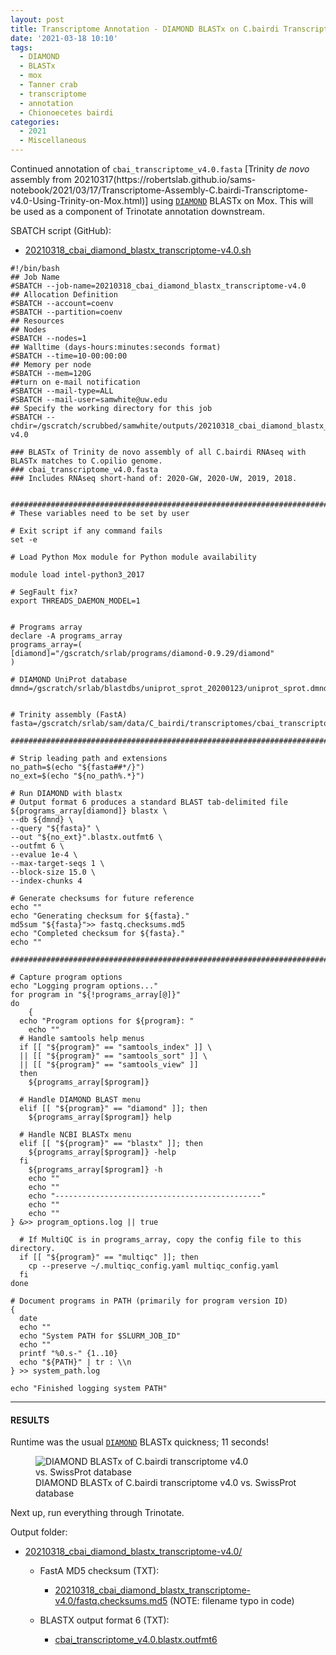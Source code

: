 ```yaml
---
layout: post
title: Transcriptome Annotation - DIAMOND BLASTx on C.bairdi Transcriptome v4.0 on Mox
date: '2021-03-18 10:10'
tags:
  - DIAMOND
  - BLASTx
  - mox
  - Tanner crab
  - transcriptome
  - annotation
  - Chionoecetes bairdi
categories:
  - 2021
  - Miscellaneous
---
```

Continued annotation of `cbai_transcriptome_v4.0.fasta` [Trinity _de novo_ assembly from 20210317(https://robertslab.github.io/sams-notebook/2021/03/17/Transcriptome-Assembly-C.bairdi-Transcriptome-v4.0-Using-Trinity-on-Mox.html)] using [`DIAMOND`](https://github.com/bbuchfink/diamond) BLASTx on Mox. This will be used as a component of Trinotate annotation downstream.

SBATCH script (GitHub):

- [20210318_cbai_diamond_blastx_transcriptome-v4.0.sh](https://github.com/RobertsLab/sams-notebook/blob/master/sbatch_scripts/20210318_cbai_diamond_blastx_transcriptome-v4.0.sh)

```shell
#!/bin/bash
## Job Name
#SBATCH --job-name=20210318_cbai_diamond_blastx_transcriptome-v4.0
## Allocation Definition
#SBATCH --account=coenv
#SBATCH --partition=coenv
## Resources
## Nodes
#SBATCH --nodes=1
## Walltime (days-hours:minutes:seconds format)
#SBATCH --time=10-00:00:00
## Memory per node
#SBATCH --mem=120G
##turn on e-mail notification
#SBATCH --mail-type=ALL
#SBATCH --mail-user=samwhite@uw.edu
## Specify the working directory for this job
#SBATCH --chdir=/gscratch/scrubbed/samwhite/outputs/20210318_cbai_diamond_blastx_transcriptome-v4.0

### BLASTx of Trinity de novo assembly of all C.bairdi RNAseq with BLASTx matches to C.opilio genome.
### cbai_transcriptome_v4.0.fasta
### Includes RNAseq short-hand of: 2020-GW, 2020-UW, 2019, 2018.


###################################################################################
# These variables need to be set by user

# Exit script if any command fails
set -e

# Load Python Mox module for Python module availability

module load intel-python3_2017

# SegFault fix?
export THREADS_DAEMON_MODEL=1


# Programs array
declare -A programs_array
programs_array=(
[diamond]="/gscratch/srlab/programs/diamond-0.9.29/diamond"
)

# DIAMOND UniProt database
dmnd=/gscratch/srlab/blastdbs/uniprot_sprot_20200123/uniprot_sprot.dmnd


# Trinity assembly (FastA)
fasta=/gscratch/srlab/sam/data/C_bairdi/transcriptomes/cbai_transcriptome_v4.0.fasta

###################################################################################

# Strip leading path and extensions
no_path=$(echo "${fasta##*/}")
no_ext=$(echo "${no_path%.*}")

# Run DIAMOND with blastx
# Output format 6 produces a standard BLAST tab-delimited file
${programs_array[diamond]} blastx \
--db ${dmnd} \
--query "${fasta}" \
--out "${no_ext}".blastx.outfmt6 \
--outfmt 6 \
--evalue 1e-4 \
--max-target-seqs 1 \
--block-size 15.0 \
--index-chunks 4

# Generate checksums for future reference
echo ""
echo "Generating checksum for ${fasta}."
md5sum "${fasta}">> fastq.checksums.md5
echo "Completed checksum for ${fasta}."
echo ""

###################################################################################

# Capture program options
echo "Logging program options..."
for program in "${!programs_array[@]}"
do
	{
  echo "Program options for ${program}: "
	echo ""
  # Handle samtools help menus
  if [[ "${program}" == "samtools_index" ]] \
  || [[ "${program}" == "samtools_sort" ]] \
  || [[ "${program}" == "samtools_view" ]]
  then
    ${programs_array[$program]}

  # Handle DIAMOND BLAST menu
  elif [[ "${program}" == "diamond" ]]; then
    ${programs_array[$program]} help

  # Handle NCBI BLASTx menu
  elif [[ "${program}" == "blastx" ]]; then
    ${programs_array[$program]} -help
  fi
	${programs_array[$program]} -h
	echo ""
	echo ""
	echo "----------------------------------------------"
	echo ""
	echo ""
} &>> program_options.log || true

  # If MultiQC is in programs_array, copy the config file to this directory.
  if [[ "${program}" == "multiqc" ]]; then
  	cp --preserve ~/.multiqc_config.yaml multiqc_config.yaml
  fi
done

# Document programs in PATH (primarily for program version ID)
{
  date
  echo ""
  echo "System PATH for $SLURM_JOB_ID"
  echo ""
  printf "%0.s-" {1..10}
  echo "${PATH}" | tr : \\n
} >> system_path.log

echo "Finished logging system PATH"
```

---

#### RESULTS

Runtime was the usual [`DIAMOND`](https://github.com/bbuchfink/diamond) BLASTx quickness; 11 seconds!

![DIAMOND BLASTx of C.bairdi transcriptome v4.0 vs. SwissProt database](https://github.com/RobertsLab/sams-notebook/blob/master/images/screencaps/20210318_cbai_diamond_blastx_transcriptome-v4.0_runtime.png?raw=true)

Next up, run everything through Trinotate.

Output folder:

- [20210318_cbai_diamond_blastx_transcriptome-v4.0/](https://gannet.fish.washington.edu/Atumefaciens/20210318_cbai_diamond_blastx_transcriptome-v4.0/)

  - FastA MD5 checksum (TXT):

    - [20210318_cbai_diamond_blastx_transcriptome-v4.0/fastq.checksums.md5](https://gannet.fish.washington.edu/Atumefaciens/20210318_cbai_diamond_blastx_transcriptome-v4.0/fastq.checksums.md5) (NOTE: filename typo in code)

  - BLASTX output format 6 (TXT):

    - [cbai_transcriptome_v4.0.blastx.outfmt6](https://gannet.fish.washington.edu/Atumefaciens/20210318_cbai_diamond_blastx_transcriptome-v4.0/cbai_transcriptome_v4.0.blastx.outfmt6)
